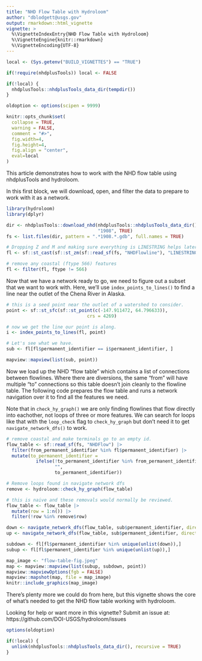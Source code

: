 ---
title: "NHD Flow Table with Hydroloom"
author: "dblodgett@usgs.gov"
output: rmarkdown::html_vignette
vignette: >
  %\VignetteIndexEntry{NHD Flow Table with Hydroloom}
  %\VignetteEngine{knitr::rmarkdown}
  %\VignetteEncoding{UTF-8}
---

```{r setup, include = FALSE}
local <- (Sys.getenv("BUILD_VIGNETTES") == "TRUE")

if(!require(nhdplusTools)) local <- FALSE

if(!local) {
  nhdplusTools::nhdplusTools_data_dir(tempdir())
}

oldoption <- options(scipen = 9999)

knitr::opts_chunk$set(
  collapse = TRUE,
  warning = FALSE,
  comment = "#>",
  fig.width=4,
  fig.height=4,
  fig.align = "center",
  eval=local
)

```

This article demonstrates how to work with the NHD flow table using nhdplusTools and hydroloom.

In this first block, we will download, open, and filter the data to prepare to work with it as a network.

```{r, message=FALSE}
library(hydroloom)
library(dplyr)

dir <- nhdplusTools::download_nhd(nhdplusTools::nhdplusTools_data_dir(), 
                                  "1908", TRUE)
fs <- list.files(dir, pattern = ".*1908.*.gdb", full.names = TRUE)

# Dropping Z and M and making sure everything is LINESTRING helps later.
fl <- sf::st_cast(sf::st_zm(sf::read_sf(fs, "NHDFlowline"), "LINESTRING"))

# remove any coastal (ftype 566) features
fl <- filter(fl, ftype != 566)
```

Now that we have a network ready to go, we need to figure out a subset that we want to work with. Here, we'll use `index_points_to_lines()` to find a line near the outlet of the Chena River in Alaska. 
```{r, message=FALSE}
# this is a seed point near the outlet of a watershed to consider.
point <- sf::st_sfc(sf::st_point(c(-147.911472, 64.796633)), 
                              crs = 4269)

# now we get the line our point is along.
i <- index_points_to_lines(fl, point)

# Let's see what we have.
sub <- fl[fl$permanent_identifier == i$permanent_identifier, ]

mapview::mapview(list(sub, point))
```

Now we load up the NHD "flow table" which contains a list of connections between flowlines. Where there are diversions, the same "from" will have multiple "to" connections so this table doesn't join cleanly to the flowline table. The following code prepares the flow table and runs a network navigation over it to find all the features we need.

Note that in `check_hy_graph()` we are only finding flowlines that flow directly into eachother, not loops of three or more features. We can search for loops like that with the `loop_check` flag to `check_hy_graph` but don't need it to get `navigate_network_dfs()` to work.

```{r, message=FALSE}
# remove coastal and make terminals go to an empty id.
flow_table <- sf::read_sf(fs, "NHDFlow") |>
  filter(from_permanent_identifier %in% fl$permanent_identifier) |>
  mutate(to_permanent_identifier = 
           ifelse(!to_permanent_identifier %in% from_permanent_identifier, 
                  "", 
                  to_permanent_identifier))

# Remove loops found in navigate network dfs
remove <- hydroloom::check_hy_graph(flow_table)

# this is naive and these removals would normally be reviewed.
flow_table <- flow_table |>
  mutate(row = 1:n()) |>
  filter(!row %in% remove$row)

down <- navigate_network_dfs(flow_table, sub$permanent_identifier, direction = "down")
up <- navigate_network_dfs(flow_table, sub$permanent_identifier, direction = "up")

subdown <- fl[fl$permanent_identifier %in% unique(unlist(down)),]
subup <- fl[fl$permanent_identifier %in% unique(unlist(up)),]

map_image <- "flow-table-fig.jpeg"
map <- mapview::mapview(list(subup, subdown, point))
mapview::mapviewOptions(fgb = FALSE)
mapview::mapshot(map, file = map_image)
knitr::include_graphics(map_image)
```

There's plenty more we could do from here, but this vignette shows the core of what's needed to get the NHD flow table working with hydroloom.

Looking for help or want more in this vignette? Submit an issue at: https://github.com/DOI-USGS/hydroloom/issues 

```{r teardown, include=FALSE}
options(oldoption)

if(!local) {
  unlink(nhdplusTools::nhdplusTools_data_dir(), recursive = TRUE)
}
```
